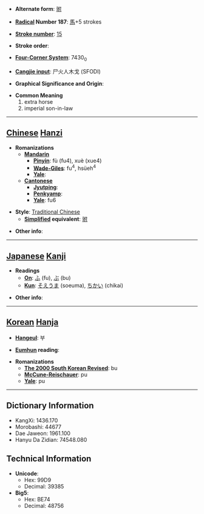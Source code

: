 * '''Alternate form''': [[驸]]

* '''[[Wiktionary:Chinese radical index| Radical]] Number 187''': [[Wiktionary:Chinese radical index 馬|馬]]+5 strokes

* '''[[Wiktionary:Chinese total strokes index|Stroke number]]''': [[Wiktionary:Chinese total strokes index 15|15]]

* '''Stroke order''': 

* '''[[Wiktionary:Chinese four corner index|Four-Corner System]]''': 7430<sub>0</sub>

* '''[[Wiktionary:Chinese Cangjie index|Cangjie input]]''': 尸火人木戈 (SFODI)

* '''Graphical Significance and Origin''': 

* '''Common Meaning'''
*#extra horse
*# imperial son-in-law


----

== [[Chinese]] [[Hanzi]] ==

* '''Romanizations'''
** '''[[Mandarin]]'''
*** '''[[Pinyin]]''': fù (fu4), xuè (xue4)
*** '''[[Wade-Giles]]''': fu<sup>4</sup>, hsüeh<sup>4</sup>
*** '''[[Yale]]''': 
** '''[[Cantonese]]'''
*** '''[[Jyutping]]''':
*** '''[[Penkyamp]]''': 
*** '''[[Yale]]''': fu6

* '''Style''': [[Traditional Chinese]] 
** '''[[Simplified Chinese|Simplified]] equivalent''': [[驸]]

* '''Other info''': 

----

== [[Japanese]] [[Kanji]] ==

* '''Readings'''
** '''[[On]]''': [[ふ]] (fu), [[ぶ]] (bu)
** '''[[Kun]]''': [[そえうま]] (soeuma), [[ちかい]] (chikai)

* '''Other info''':  

----

== [[Korean]] [[Hanja]] ==

* '''[[Hangeul]]''': 부

* '''[[Eumhun]] reading''': 

* '''Romanizations'''
** '''[[The 2000 South Korean Revised Romanization|The 2000 South Korean Revised]]''': bu
** '''[[McCune-Reischauer]]''': pu
** '''[[Yale]]''': pu

----

== Dictionary Information ==

* KangXi: 1436.170
* Morobashi: 44677
* Dae Jaweon: 1961.100
* Hanyu Da Zidian: 74548.080

== Technical Information ==

* '''Unicode''':
** Hex: 99D9
** Decimal: 39385
* '''Big5''':
** Hex: BE74
** Decimal: 48756